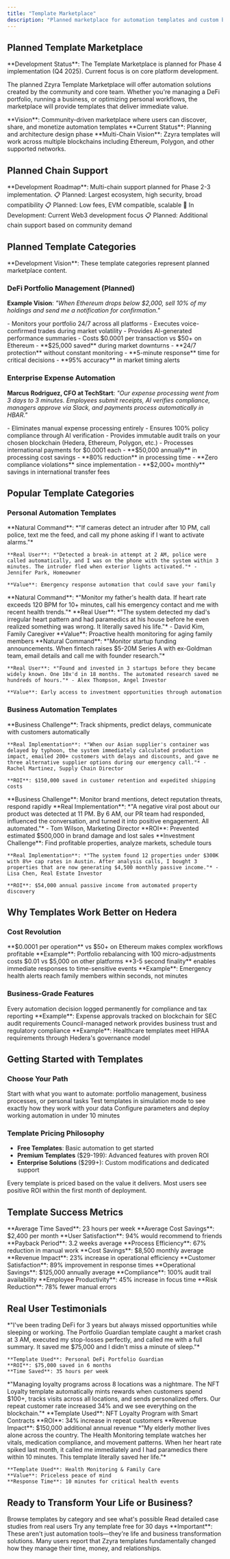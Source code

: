 ```yaml
---
title: "Template Marketplace"
description: "Planned marketplace for automation templates and custom blocks - Development Vision"
---
```


## Planned Template Marketplace

<Alert type="warning">
  **Development Status**: The Template Marketplace is planned for Phase 4 implementation (Q4 2025). Current focus is on core platform development.
</Alert>

The planned Zzyra Template Marketplace will offer automation solutions created by the community and core team. Whether you're managing a DeFi portfolio, running a business, or optimizing personal workflows, the marketplace will provide templates that deliver immediate value.

<Info>
  **Vision**: Community-driven marketplace where users can discover, share, and monetize automation templates
  **Current Status**: Planning and architecture design phase
</Info>

<Note>
  **Multi-Chain Vision**: Zzyra templates will work across multiple blockchains including Ethereum, Polygon, and other supported networks.
</Note>

## Planned Chain Support

<Alert type="info">
  **Development Roadmap**: Multi-chain support planned for Phase 2-3 implementation.
</Alert>

<CardGroup cols={3}>
  <Card title='Ethereum' icon='ethereum'>
    📋 Planned: Largest ecosystem, high security, broad compatibility
  </Card>
  <Card title='Polygon' icon='polygon'>
    📋 Planned: Low fees, EVM compatible, scalable
  </Card>
  <Card title='Sei Network' icon='link'>
    🚧 In Development: Current Web3 development focus
  </Card>
  <Card title='More Networks' icon='plus'>
    📋 Planned: Additional chain support based on community demand
  </Card>
</CardGroup>

## Planned Template Categories

<Alert type="info">
  **Development Vision**: These template categories represent planned marketplace content.
</Alert>

### DeFi Portfolio Management (Planned)

**Example Vision**: _"When Ethereum drops below $2,000, sell 10% of my holdings and send me a notification for confirmation."_

<CardGroup cols={2}>
  <Card title='What It Does' icon='shield'>
    - Monitors your portfolio 24/7 across all platforms - Executes
    voice-confirmed trades during market volatility - Provides AI-generated
    performance summaries - Costs $0.0001 per transaction vs $50+ on Ethereum
  </Card>
  <Card title='Real Results' icon='chart-line'>
    - **$25,000 saved** during market downturns - **24/7 protection** without
    constant monitoring - **5-minute response** time for critical decisions -
    **95% accuracy** in market timing alerts
  </Card>
</CardGroup>

### Enterprise Expense Automation

**Marcus Rodriguez, CFO at TechStart**: _"Our expense processing went from 3 days to 3 minutes. Employees submit receipts, AI verifies compliance, managers approve via Slack, and payments process automatically in HBAR."_

<CardGroup cols={2}>
  <Card title='Business Impact' icon='building'>
    - Eliminates manual expense processing entirely - Ensures 100% policy
    compliance through AI verification - Provides immutable audit trails on your
    chosen blockchain (Hedera, Ethereum, Polygon, etc.) - Processes
    international payments for $0.0001 each
  </Card>
  <Card title='Cost Savings' icon='dollar-sign'>
    - **$50,000 annually** in processing cost savings - **80% reduction** in
    processing time - **Zero compliance violations** since implementation -
    **$2,000+ monthly** savings in international transfer fees
  </Card>
</CardGroup>

## Popular Template Categories

### Personal Automation Templates

<AccordionGroup>
  <Accordion title='Smart Home Security Response' icon='home'>
    **Natural Command**: *"If cameras detect an intruder after 10 PM, call police, text me the feed, and call my phone asking if I want to activate alarms."*
    
    **Real User**: *"Detected a break-in attempt at 2 AM, police were called automatically, and I was on the phone with the system within 3 minutes. The intruder fled when exterior lights activated."* - Jennifer Park, Homeowner
    
    **Value**: Emergency response automation that could save your family
  </Accordion>

<Accordion title='Health Monitoring & Family Care' icon='heart'>
  **Natural Command**: *"Monitor my father's health data. If heart rate exceeds
  120 BPM for 10+ minutes, call his emergency contact and me with recent health
  trends."* **Real User**: *"The system detected my dad's irregular heart
  pattern and had paramedics at his house before he even realized something was
  wrong. It literally saved his life."* - David Kim, Family Caregiver **Value**:
  Proactive health monitoring for aging family members
</Accordion>

  <Accordion title='Investment Opportunity Scanner' icon='trending-up'>
    **Natural Command**: *"Monitor startup funding announcements. When fintech raises $5-20M Series A with ex-Goldman team, email details and call me with founder research."*
    
    **Real User**: *"Found and invested in 3 startups before they became widely known. One 10x'd in 18 months. The automated research saved me hundreds of hours."* - Alex Thompson, Angel Investor
    
    **Value**: Early access to investment opportunities through automation
  </Accordion>
</AccordionGroup>

### Business Automation Templates

<AccordionGroup>
  <Accordion title='Supply Chain Crisis Management' icon='truck'>
    **Business Challenge**: Track shipments, predict delays, communicate with customers automatically
    
    **Real Implementation**: *"When our Asian supplier's container was delayed by typhoon, the system immediately calculated production impact, emailed 200+ customers with delays and discounts, and gave me three alternative supplier options during our emergency call."* - Rachel Martinez, Supply Chain Director
    
    **ROI**: $150,000 saved in customer retention and expedited shipping costs
  </Accordion>

<Accordion title='Social Media Crisis Management' icon='exclamation-triangle'>
  **Business Challenge**: Monitor brand mentions, detect reputation threats,
  respond rapidly **Real Implementation**: *"A negative viral post about our
  product was detected at 11 PM. By 6 AM, our PR team had responded, influenced
  the conversation, and turned it into positive engagement. All automated."* -
  Tom Wilson, Marketing Director **ROI**: Prevented estimated $500,000 in brand
  damage and lost sales
</Accordion>

  <Accordion title='Real Estate Investment Automation' icon='house'>
    **Investment Challenge**: Find profitable properties, analyze markets, schedule tours
    
    **Real Implementation**: *"The system found 12 properties under $300K with 8%+ cap rates in Austin. After analysis calls, I bought 3 properties that are now generating $4,500 monthly passive income."* - Lisa Chen, Real Estate Investor
    
    **ROI**: $54,000 annual passive income from automated property discovery
  </Accordion>
</AccordionGroup>

## Why Templates Work Better on Hedera

### Cost Revolution

<CardGroup cols={2}>
  <Card title='Micro-Transaction Economics' icon='coins'>
    **$0.0001 per operation** vs $50+ on Ethereum makes complex workflows
    profitable **Example**: Portfolio rebalancing with 100 micro-adjustments
    costs $0.01 vs $5,000 on other platforms
  </Card>
  <Card title='Real-Time Operations' icon='zap'>
    **3-5 second finality** enables immediate responses to time-sensitive events
    **Example**: Emergency health alerts reach family members within seconds,
    not minutes
  </Card>
</CardGroup>

### Business-Grade Features

<CardGroup cols={2}>
  <Card title='Immutable Audit Trails' icon='file-text'>
    Every automation decision logged permanently for compliance and tax
    reporting **Example**: Expense approvals tracked on blockchain for SEC audit
    requirements
  </Card>
  <Card title='Enterprise Governance' icon='building'>
    Council-managed network provides business trust and regulatory compliance
    **Example**: Healthcare templates meet HIPAA requirements through Hedera's
    governance model
  </Card>
</CardGroup>

## Getting Started with Templates

### Choose Your Path

<CardGroup cols={3}>
  <Card title='Browse by Problem' icon='search'>
    Start with what you want to automate: portfolio management, business
    processes, or personal tasks
  </Card>
  <Card title='Try Before You Buy' icon='play-circle'>
    Test templates in simulation mode to see exactly how they work with your
    data
  </Card>
  <Card title='Deploy in Minutes' icon='rocket'>
    Configure parameters and deploy working automation in under 10 minutes
  </Card>
</CardGroup>

### Template Pricing Philosophy

- **Free Templates**: Basic automation to get started
- **Premium Templates** ($29-199): Advanced features with proven ROI
- **Enterprise Solutions** ($299+): Custom modifications and dedicated support

<Note>
  Every template is priced based on the value it delivers. Most users see
  positive ROI within the first month of deployment.
</Note>

## Template Success Metrics

<Tabs>
  <Tab title='Personal Users'>
    **Average Time Saved**: 23 hours per week
    **Average Cost Savings**: $2,400 per month  
    **User Satisfaction**: 94% would recommend to friends
    **Payback Period**: 3.2 weeks average
  </Tab>

<Tab title='Small Businesses'>
  **Process Efficiency**: 67% reduction in manual work **Cost Savings**: $8,500
  monthly average **Revenue Impact**: 23% increase in operational efficiency
  **Customer Satisfaction**: 89% improvement in response times
</Tab>

  <Tab title='Enterprises'>
    **Operational Savings**: $125,000 annually average
    **Compliance**: 100% audit trail availability
    **Employee Productivity**: 45% increase in focus time
    **Risk Reduction**: 78% fewer manual errors
  </Tab>
</Tabs>

## Real User Testimonials

<AccordionGroup>
  <Accordion title='Michael Zhang - DeFi Trader' icon='user'>
    *"I've been trading DeFi for 3 years but always missed opportunities while sleeping or working. The Portfolio Guardian template caught a market crash at 3 AM, executed my stop-losses perfectly, and called me with a full summary. It saved me $75,000 and I didn't miss a minute of sleep."*
    
    **Template Used**: Personal DeFi Portfolio Guardian  
    **ROI**: $75,000 saved in 6 months  
    **Time Saved**: 35 hours per week
  </Accordion>

<Accordion title='Sarah Kim - Restaurant Chain Owner' icon='utensils'>
  *"Managing loyalty programs across 8 locations was a nightmare. The NFT
  Loyalty template automatically mints rewards when customers spend $100+,
  tracks visits across all locations, and sends personalized offers. Our repeat
  customer rate increased 34% and we see everything on the blockchain."*
  **Template Used**: NFT Loyalty Program with Smart Contracts **ROI**: 34%
  increase in repeat customers **Revenue Impact**: $150,000 additional annual
  revenue
</Accordion>

  <Accordion title='David Park - Family Caregiver' icon='heart'>
    *"My elderly mother lives alone across the country. The Health Monitoring template watches her vitals, medication compliance, and movement patterns. When her heart rate spiked last month, it called me immediately and I had paramedics there within 10 minutes. This template literally saved her life."*
    
    **Template Used**: Health Monitoring & Family Care  
    **Value**: Priceless peace of mind  
    **Response Time**: 10 minutes for critical health events
  </Accordion>
</AccordionGroup>

## Ready to Transform Your Life or Business?

<CardGroup cols={3}>
  <Card
    title='Explore Templates'
    icon='grid'
    href='/platform/marketplace/getting-started'>
    Browse templates by category and see what's possible
  </Card>
  <Card
    title='Success Stories'
    icon='star'
    href='/platform/marketplace/success-stories'>
    Read detailed case studies from real users
  </Card>
  <Card title='Start Free Trial' icon='play' href='https://www.zzyra.io/signup'>
    Try any template free for 30 days
  </Card>
</CardGroup>

<Warning>
  **Important**: These aren't just automation tools—they're life and business
  transformation solutions. Many users report that Zzyra templates fundamentally
  changed how they manage their time, money, and relationships.
</Warning>
